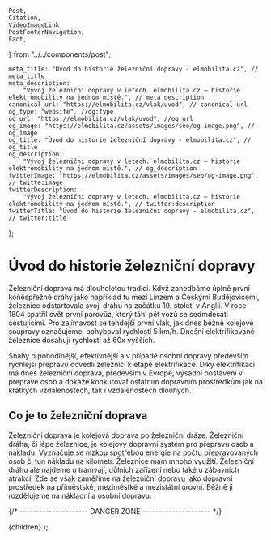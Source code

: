 	Post,
	Citation,
	VideoImageLink,
	PostFooterNavigation,
	Fact,
} from "../../components/post";


	meta_title: "Úvod do historie železniční dopravy - elmobilita.cz", // meta_title
	meta_description:
		"Vývoj železniční dopravy v letech. elmobilita.cz – historie elektromobility na jednom místě.", // meta_description
	canonical_url: "https://elmobilita.cz/vlak/uvod", // canonical url
	og_type: "website", //og:type
	og_url: "https://elmobilita.cz/vlak/uvod", //og_url
	og_image: "https://elmobilita.cz/assets/images/seo/og-image.png", // og_image
	og_title: "Úvod do historie železniční dopravy - elmobilita.cz", // og_title
	og_description:
		"Vývoj železniční dopravy v letech. elmobilita.cz – historie elektromobility na jednom místě.", // og_description
	twitterImage: "https://elmobilita.cz/assets/images/seo/og-image.png", // twitte:image
	twitterDescription:
		"Vývoj železniční dopravy v letech. elmobilita.cz – historie elektromobility na jednom místě.", // twitter:description
	twitterTitle: "Úvod do historie železniční dopravy - elmobilita.cz", // twitter:title
};

# Úvod do historie železniční dopravy

Železniční doprava má dlouholetou tradici. Když zanedbáme úplně první koňěspřežné dráhy jako například tu mezi Linzem a Českými Budějovicemi, železnice odstartovala svoji dráhu na začátku 19. století v Anglii. V roce 1804 spatřil svět první parovůz, který táhl pět vozů se sedmdesáti cestujícími. Pro zajímavost se tehdejší první vlak, jak dnes běžně kolejové soupravy označujeme, pohyboval rychlostí 5 km/h. Dnešní elektrifikované železnice dosahují rychlostí až 60x vyšších.

Snahy o pohodlnější, efektivnější a v případě osobní dopravy především rychlejší přepravu dovedli železnici k etapě elektrifikace. Díky elektrifikaci má dnes železniční doprava, především v Evropě, výsadní postavení v přepravě osob a dokáže konkurovat ostatním dopravním prostředkům jak na krátkých vzdálenostech, tak i vzdálenostech dlouhých.

## Co je to železniční doprava

Železniční doprava je kolejová doprava po železniční dráze. Železniční dráha, či lépe železnice, je kolejový dopravní systém pro přepravu osob a nákladu. Vyznačuje se nízkou spotřebou energie na počtu přepravovaných osob či tun nákladu na kilometr. Železnice mám mnoho využití. Železniční dráhu ale najdeme u tramvají, důlních zařízení nebo také u zábavních atrakcí. Zde se však zaměříme na železniční dopravu jako dopravní prostředek na příměstské, meziměstké a mezistátní úrovni. Běžně ji rozdělujeme na nákladní a osobní dopravu.

<PostFooterNavigation
	hrefPrevious="/vlak/kapitoly"
	hrefNext="/vlak/elektrifikace-ceske-zeleznice"
	next="Následující"
	previous="Předchozí"
	previousEnabled="true"
	nextEnabled="true"
/>
{/* --------------------- DANGER ZONE --------------------- */}

<DefaultLayout metaData={metaData}>
	<MDXProvider
		components={{
			h2: H2,
			h3: H3,
			h4: H4,
			h6: H5,
			h5: H6,
		}}
	>
		<Post>{children}</Post>
	</MDXProvider>
</DefaultLayout>
);
